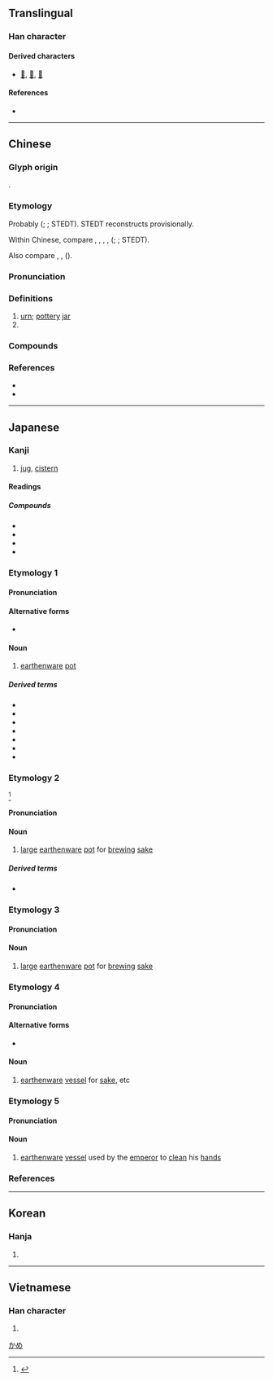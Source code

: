 {{also|瓮}}
{{character info}}
==Translingual==

===Han character===
{{Han char|rn=98|rad=瓦|as=13|sn=18|four=00717|canj=YVGN|ids=⿱雍瓦}}

====Derived characters====
* [[𥗯]], [[𨇹]], [[𪗃]]

====References====
* {{Han ref|kx=0752.250|dkj=21617|dj=1160.080|hdz=21433.050|uh=7515|ud=29973|bh=C27C|bd=49788}}

----

==Chinese==
{{zh-forms|s=瓮|t2=瓮}}
{{zh-wp|zh|yue}}

===Glyph origin===
{{Han etym}}
{{Han compound|雍|瓦|ls=psc|c1=p|c2=s|t2=earthenware}}.

===Etymology===
Probably {{der|zh|sit}} ({{zh-ref|Unger, 1999}}; {{zh-ref|Schuessler, 2007}}; STEDT). STEDT reconstructs {{inh|zh|sit-pro|*ʔəw-ŋ||pot; vat; jar}} provisionally.

Within Chinese, compare {{och-l|甌|small bowl; small cup}}, {{och-l|碗|bowl}}, {{och-l|罌|earthen jar}}, {{och-l|盎|earthen jar}}, {{och-l|癰|[[carbuncle]]; [[ulcer]]}} ({{zh-ref|Wang, 1982}}; {{zh-ref|Schuessler, 2007}}; STEDT).

Also compare {{cog|bo|གཞོང||basin; tub; bowl}}, {{cog|lep|tr=joŋ-mo|t=bucket, tub}}, {{cog|tbq-lol-pro|*ʔ-loŋ²||pot}} ({{zh-ref|Unger, 1999}}).

===Pronunciation===
{{zh-pron
|m=wèng
|c=ung3
|md=áe̤ng
|mn=àng/ml:òng
|mn_note=àng - vernacular; òng - literary
|mc=y
|oc=y
|cat=n,pn
}}

===Definitions===
{{zh-hanzi}}

# [[urn]]; [[pottery]] [[jar]]
# {{surname|zh}}

===Compounds===
{{zh-der|土甕|抱甕灌圃|提甕出汲|桑樞甕牖|漢陰抱甕|甕中之鱉|甕中捉鱉|甕圈兒|甕城|甕天|甕天蠡海|甕洞兒|甕牖|甕牖桑樞|甕牖繩樞|甕盡杯乾|甕聲甕氣|甕裡醯雞|甕計|甕門|甕間吏部|甕闊|甕雞|甕頭春|白米甕|盆傾甕倒|蓬戶甕牖|覆甕|請君入甕|醯雞甕裡|飯囊酒甕|甕安|酒甕}}

===References===
* {{R:twedu|A02619}}
* {{R:yue:Hanzi}}

{{zh-cat|Vessels}}

----

==Japanese==

===Kanji===
{{ja-kanji|rs=瓦13}}

# [[jug]], [[cistern]]

====Readings====
{{ja-readings
|goon=う
|kanon=おう
|kun=かめ-, みか-, みかわ-, もたい-, たしらか-
}}

{{wikipedia|lang=ja}}

=====Compounds=====
* {{ja-r|浅甕|さらけ}}
* {{ja-r|斎甕|ゆか}}
* {{ja-r|斎甕物|ゆかもの}}
* {{ja-r|甕菜|ようさい}}

===Etymology 1===
{{ja-kanjitab|かめ|yomi=k}}

====Pronunciation====
{{ja-pron|yomi=k|かめ|acc=2|acc_ref=DJR,NHK}}

====Alternative forms====
* {{ja-l|瓶}}

====Noun====
{{ja-noun|かめ}}

# [[earthenware]] [[pot]]

=====Derived terms=====
* {{ja-r|合わせ口甕棺|あわせぐちかめかん}}
* {{ja-r|甕棺|かめかん}}
* {{ja-r|甕の蓋|かめ の ふた}}
* {{ja-r|こわれ甕|こわれがめ}}
* {{ja-r|酒甕|さかがめ}}
* {{ja-r|酢甕|すがめ}}
* {{ja-r|水甕|みずがめ}}

===Etymology 2===
{{ja-kanjitab|みか|yomi=k}}
{{prefix|sort=みか|ja|御|tr1=mi-|t1=honorific prefix|か|tr2=ka|t2=vessel}}<ref name="DJR">{{R:Daijirin}}</ref>

====Pronunciation====
{{ja-pron|yomi=k|みか}}

====Noun====
{{ja-noun|みか}}

# [[large]] [[earthenware]] [[pot]] for [[brew]]ing [[sake]]

=====Derived terms=====
* {{ja-r|武甕槌神|^たけみかづち の ^かみ}}

===Etymology 3===
{{ja-kanjitab|みかわ|yomi=k}}

====Pronunciation====
{{ja-pron|yomi=k|みかわ}}

====Noun====
{{ja-noun|みかわ}}

# [[large]] [[earthenware]] [[pot]] for [[brew]]ing [[sake]]

===Etymology 4===
{{ja-kanjitab|もたい|yomi=k}}

====Pronunciation====
{{ja-pron|yomi=k|もたい}}

====Alternative forms====
* {{ja-l|瓮}}

====Noun====
{{ja-noun|もたい|hhira=もたひ}}

# [[earthenware]] [[vessel]] for [[sake]], etc

===Etymology 5===
{{ja-kanjitab|たしらか|yomi=k}}

====Pronunciation====
{{ja-pron|yomi=k|たしらか}}

====Noun====
{{ja-noun|たしらか}}

# [[earthenware]] [[vessel]] used by the [[emperor]] to [[clean]] his [[hand]]s

===References===
<references/>

[[Category:ja:Containers|かめ]]

----

==Korean==

===Hanja===
{{ko-hanja|hangeul=옹|eumhun=|rv=ong|mr=ong|y=ong}}

# {{rfdef|ko|sort=瓦13}}

----

==Vietnamese==

===Han character===
{{vi-readings|reading=úng, ống, ổng|rs=瓦13}}

# {{rfdef|vi|sort=瓦13}}